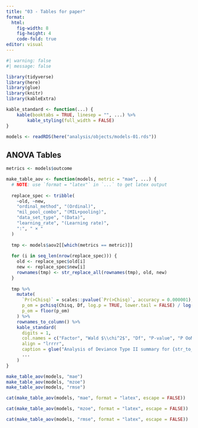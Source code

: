 ```yaml
---
title: "03 - Tables for paper"
format: 
  html:
    fig-width: 8
    fig-height: 4
    code-fold: true
editor: visual
---
```


```r
#| warning: false
#| message: false

library(tidyverse)
library(here)
library(glue)
library(knitr)
library(kableExtra)

kable_standard <- function(...) {
    kable(booktabs = TRUE, linesep = "", ...) %>% 
        kable_styling(full_width = FALSE)
}
```

```r
models <- readRDS(here("analysis/objects/models-01.rds"))

```

## ANOVA Tables

```r
metrics <- models$outcome

make_table_aov <- function(models, metric = "mae", ...) {
  # NOTE: use `format = "latex"` in `...` to get latex output
  
  replace_spec <- tribble(
    ~old, ~new,
    "ordinal_method", "(Ordinal)",
    "mil_pool_combo", "(MIL+pooling)",
    "data_set_type", "(Data)",
    "learning_rate", "(Learning rate)",
    ":", " × "
  )
  
  tmp <- models$aov2[[which(metrics == metric)]]
  
  for (i in seq_len(nrow(replace_spec))) {
    old <- replace_spec$old[i]
    new <- replace_spec$new[i]
    rownames(tmp) <- str_replace_all(rownames(tmp), old, new)
  }
  
  tmp %>% 
    mutate(
      `Pr(>Chisq)` = scales::pvalue(`Pr(>Chisq)`, accuracy = 0.000001),
      p_om = pchisq(Chisq, Df, log.p = TRUE, lower.tail = FALSE) / log(10), #log_a(b) = log_x(a) / log_x(b)
      p_om = floor(p_om)
    ) %>% 
    rownames_to_column() %>% 
    kable_standard(
      digits = 1,
      col.names = c("Factor", "Wald $\\chi^2$", "Df", "P-value", "P OoM"),
      align = "lrrrr", 
      caption = glue("Analysis of Deviance Type II summary for {str_to_upper(metric)} outcome"),
      ...
    ) 
}

make_table_aov(models, "mae")
make_table_aov(models, "mzoe")
make_table_aov(models, "rmse")

```

```r
cat(make_table_aov(models, "mae", format = "latex", escape = FALSE))
```

```r
cat(make_table_aov(models, "mzoe", format = "latex", escape = FALSE))
```

```r
cat(make_table_aov(models, "rmse", format = "latex", escape = FALSE))
```

